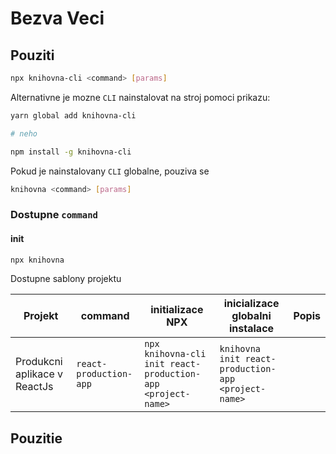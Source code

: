 # Bezva Veci

## Pouziti

```sh
npx knihovna-cli <command> [params]
```

Alternativne je mozne `CLI` nainstalovat na stroj pomoci prikazu:

```sh
yarn global add knihovna-cli

# neho

npm install -g knihovna-cli
```

Pokud je nainstalovany `CLI` globalne, pouziva se

```sh
knihovna <command> [params]
```

### Dostupne `command`

#### init

```sh
npx knihovna
```

Dostupne sablony projektu

| Projekt                      | command                | initializace NPX                                            | inicializace globalni instalace                     | Popis |
| ---------------------------- | ---------------------- | ----------------------------------------------------------- | --------------------------------------------------- | ----- |
| Produkcni aplikace v ReactJs | `react-production-app` | `npx knihovna-cli init react-production-app <project-name>` | `knihovna init react-production-app <project-name>` |       |



## Pouzitie

